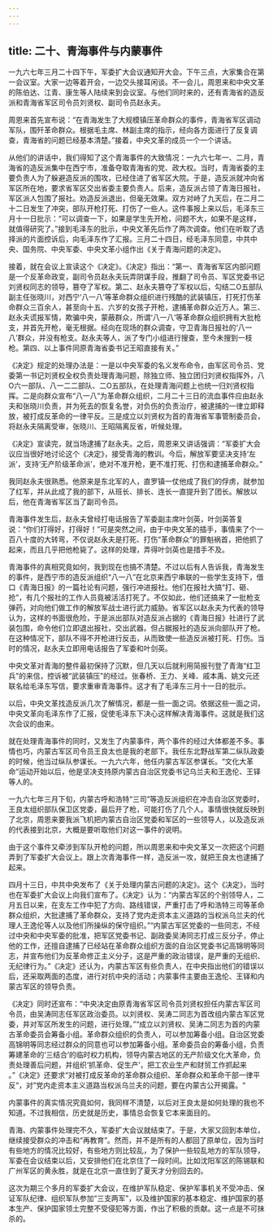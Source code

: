 ```yaml
---
---
---
```

title: 二十、青海事件与内蒙事件
---



一九六七年三月二十四下午，军委扩大会议通知开大会。下午三点，大家集合在第一会议室。大家一边等着开会，一边交头接耳闲谈。不一会儿，周恩来和中央文革的陈伯达、江青、康生等人陆续来到会议室。与他们同时来的，还有青海省的造反派和青海省军区司令员刘贤权、副司令员赵永夫。

周恩来首先宣布说：“在青海发生了大规模镇压革命群众的事件，青海省军区调动军队，围歼革命群众。根据毛主席、林副主席的指示，经向各方面进行了反复调查，青海省的问题已经基本清楚。”接着，中央文革的成员一个一个讲话。

从他们的讲话中，我们得知了这个青海事件的大致情况：一九六七年一、二月，青海省的造反派集中在西宁市，准备夺取青海省的党、政大权。当时，青海省委的主要负责人为了躲避造反派的围攻，已经住进了省军区大院。于是，造反派就冲向省军区所在地，要求省军区交出省委主要负责人。后来，造反派占领了青海日报社，军区派人包围了报社。劝造反派退出，但毫无效果。双方对峙了九天后，在二月二十二日发生了冲突，部队开枪打死、打伤了一些人。这件事报上来以后，毛泽东三月十一日批示：“可以调查一下，如果是学生先开枪，问题不大，如果不是这样，就值得研究了。”接到毛泽东的批示，中央文革先后作了两次调查。他们在听取了选择派的片面控诉后，向毛泽东作了汇报。三月二十四日，经毛泽东同意，中共中央、国务院、中央军委、中央文革小组作出《关于青海问题的决定》。

接着，就在会议上宣读这个《决定》。《决定》指出：“第一、青海省军区内部问题是一个反革命政变，副司令员赵永夫玩弄阴谋手段，推翻了司令员、军区党委书记刘贤权同志的领导，篡夺了军权。第二、赵永夫篡夺了军权以后，勾结二O五部队副主任张晓川，对西宁‘八一八’等革命群众组织进行残酷的武装镇压，打死打伤革命群众三百余人，甚至向十五、六岁的女孩子开枪，逮捕革命群众近万人。第三、赵永夫谎报军情，欺骗中央，蒙蔽群众，所谓‘八一八’等革命群众组织拥有大批枪支，并首先开枪，毫无根据。经向在现场的群众调查，守卫青海日报社的‘八一八’群众，并没有枪支。赵永夫等人，派了专门小组进行搜查，至今未搜到一枝枪。第四、以上事件同原青海省委书记王昭直接有关。”

《决定》规定的处理办法是：一是以中央军委的名义发布命令，由军区司令员、党委第一书记刘贤权全权负责处理青海问题，除独立师、独立团归刘贤权指挥外，八O六一部队、八一二二部队、二O五部队，在处理青海问题上也统一归刘贤权指挥。二是向群众宣布“八一八”为革命群众组织，二月二十三日的流血事件应由赵永夫和张晓川负责，并为死去的恢复名誉，对负伤的负责治疗，被逮捕的一律立即释放，被打成反革命的一律平反。三是成立以刘贤权为首的青海省军事管制委员会，将赵永夫隔离受审，张晓川、王昭隔离反省，听候处理。

《决定》宣读完，就当场逮捕了赵永夫。之后，周恩来又讲话强调：“军委扩大会议应当很好地讨论这个《决定》，接受青海的教训。今后，解放军要坚决支持‘左派’，支持‘无产阶级革命派’，绝对不准开枪，更不准打死、打伤和逮捕革命群众。”

我同赵永夫很熟悉。他原来是东北军的人，直罗镇一仗他成了我们的俘虏，就参加了红军，并从此成了我的部下，从班长、排长、连长一直提升到了团长。解放以后，他在青海省军区当了副司令员。

青海事件发生后，赵永夫曾经打电话报告了军委副主席叶剑英，叶剑英答复说：“你们打得好，打得好！”可是突然之间，由于中央文革的插手，事情来了个一百八十度的大转弯，不仅说赵永夫是打死、打伤“革命群众”的罪魁祸首，把他抓了起来，而且几乎把他枪毙了。这样的处理，弄得叶剑英也是措手不及。

青海事件的真相究竟如何，我到现在也搞不清楚。不过以后有人告诉我，青海发生的事件，是西宁市的造反派组织“八一八”在北京来西宁串联的一些学生支持下，借口《青海日报》的一篇社论有问题，强行冲进报社。他们在报社大搞“打、砸、抢”，有几个报社的工作人员竟被活活打死了。不仅如此，他们还搞来了一批枪支弹药，对向他们做工作的解放军战士进行武力威胁。省军区以赵永夫为代表的领导认为，这样的书面很危险，于是派出部队对造反派占据的《青海日报》社进行了武装包围，命令他们立即退出报社，交出武器。但占据报社的造反派向部队开了枪。在这种情况下，部队不得不开枪进行反击，从而致使一些造反派被打死、打伤。当时的情况，赵永夫立即用电话报告了军委和叶剑英。

中央文革对青海的整件最初保持了沉默，但几天以后就利用简报刊登了青海“红卫兵”的来信，控诉被“武装镇压”的经过。张春桥、王力、关峰、戚本禹、姚文元还联名给毛泽东写信，要求重审青海事件。这才有了毛泽东三月十一日的批示。

以后，中央文革找造反派几次了解情况，都是一些一面之词。依据这些一面之词，中央文革向毛泽东作了汇报，促使毛泽东下决心这样解决青海事件。这就是我们这次会议的由来。

就在处理青海事件的同时，又发生了内蒙事件，两个事件的经过大体都差不多。事情也巧，内蒙古军区司令员王良太也是我的老部下。我任东北野战军第二纵队政委的时候，他当过纵队参谋长。一九六六年，他任内蒙古军区参谋长。“文化大革命”运动开始以后，他是坚决支持原内蒙古自治区党委书记乌兰夫和王逸伦、王铎等人的。

一九六七年三月下旬，内蒙古呼和浩特“三司”等造反派组织在冲击自治区党委时，王良太组织部队保卫区党委，最后开了枪，可能打伤了几个人。事情很快就反映到了北京，周恩来要我派飞机把内蒙古自治区党委和军区的一些领导人，以及造反派的代表接到北京，大概是要听取他们对这一事件的说明。

由于这个事件又牵涉到军队开枪的问题，所以周恩来和中央文革又一次把这个问题弄到了军委扩大会议上。跟上次青海事件一样，造反派一攻，就把王良太也逮捕了起来。

四月十三日，中共中央发布了《关于处理内蒙古问题的决定》。这个《决定》，当时也在军委扩大会议上向我们宣布了。《决定》认为：“内蒙古军区的个别领导人，二月五日以来，在支左工作中犯了方向、路线错误，严重打击了呼和浩特三司等革命群众组织，大批逮捕了革命群众，支持了党内走资本主义道路的当权派乌兰夫的代理人王逸伦等人以及他们所操纵的保守组织。”“内蒙古军区党委的一些同志，不经过中央和中央军委的批准，把军区党委书记、副政委吴涛同志打成三反分子，停止他的工作，还擅自逮捕了已经站在革命群众组织方面的自治区党委书记高锦明等同志，并宣布他们为反革命修正主义分子，这是严重的政治错误，是严重的无组织、无纪律行为。”《决定》还认为，内蒙古军区有些负责人，在中央指出他们的错误以后，还采取两面的态度，进行对抗中央的活动；内蒙事件主要由王逸伦、王铎和内蒙古军区的领导负责。

《决定》同时还宣布：“中央决定由原青海省军区司令员刘贤权担任内蒙古军区司令员，由吴涛同志任军区政治委员。以刘贤权、吴涛二同志为首改组内蒙古军区党委，并对军区所发生的问题，进行处理。”“成立以刘贤权、吴涛二同志为首的内蒙古革命委员会筹备小组。革命群众组织的负责人，可以参加筹备小组。自治区党委高锦明等同志经过群众的同意也可以参加筹备小组。革命委员会的筹备小组，负责筹建革命的‘三结合’的临时权力机构，领导内蒙古地区的无产阶级文化大革命，负责处理善后问题，并组织‘抓革命、促生产’，把工农业生产和财贸工作抓起来 。”《决定》还要求“对被打成反革命的革命群众组织、革命群众和革命干部一律平反“，对”党内走资本主义道路当权派乌兰夫的问题，要在内蒙古公开揭露。“

内蒙事件的真实情况究竟如何，我同样不清楚，以后对王良太是如何处理的我也不知道。不过我相信，历史就是历史，事情总会恢复它本来面目的。

青海、内蒙事件处理完不久，军委扩大会议就结束了。于是，大家又回到本单位，继续接受群众的冲击和“再教育”。然而，并不是所有的人都回了原单位，因为当时有些地方的情况比较好，有些地方则比较乱，为了保护一些较乱地方的军队领导，军委在会议结束以后，又安排他们在北京住了一段时间。比如沈阳军区的陈锡联和广州军区的黄永胜，就是在北京一直住到了夏天才分别回去的。

这次为期三个多月的军委扩大会议，在维护军队稳定、保护军事机关不受冲击、保证军队纪律、组织军队参加“三支两军”，以及维护国家的基本稳定、维护国家的基本生产、保护国家领土完整不受侵犯等方面，作出了积极的贡献。这一点是不可抹杀的。
